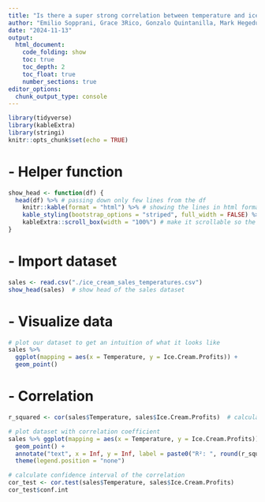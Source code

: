 ```yaml
---
title: "Is there a super strong correlation between temperature and ice cream sales?"
author: "Emilio Sopprani, Grace 3Rico, Gonzalo Quintanilla, Mark Hegedus"
date: "2024-11-13"
output:
  html_document:
    code_folding: show
    toc: true
    toc_depth: 2
    toc_float: true
    number_sections: true
editor_options: 
  chunk_output_type: console
---
```


```r
library(tidyverse)
library(kableExtra)
library(stringi)
knitr::opts_chunk$set(echo = TRUE)
```

# - Helper function

```r
show_head <- function(df) {
  head(df) %>% # passing down only few lines from the df
    knitr::kable(format = "html") %>% # showing the lines in html format
    kable_styling(bootstrap_options = "striped", full_width = FALSE) %>% # little bit of style to avoid columns to be crowded
    kableExtra::scroll_box(width = "100%") # make it scrollable so the columns don't overflow the page
}
```


# - Import dataset

```r
sales <- read.csv("./ice_cream_sales_temperatures.csv")
show_head(sales)  # show head of the sales dataset
```

# - Visualize data

```r
# plot our dataset to get an intuition of what it looks like
sales %>%
  ggplot(mapping = aes(x = Temperature, y = Ice.Cream.Profits)) +
  geom_point()
```

# - Correlation

```r
r_squared <- cor(sales$Temperature, sales$Ice.Cream.Profits)  # calculate correlation coefficient

# plot dataset with correlation coefficient
sales %>% ggplot(mapping = aes(x = Temperature, y = Ice.Cream.Profits)) +
  geom_point() +
  annotate("text", x = Inf, y = Inf, label = paste0("R²: ", round(r_squared, 2)), hjust = 1.1, vjust = 1.1) +
  theme(legend.position = "none")

# calculate confidence interval of the correlation
cor_test <- cor.test(sales$Temperature, sales$Ice.Cream.Profits)
cor_test$conf.int
```
